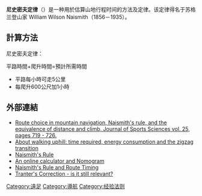{{noteTA
|T=zh-hans:奈史密斯定律;zh-hk:尼史密夫定律;zh-tw:奈史密斯定律;
|1=zh-hans:奈史密斯;zh-hk:尼史密夫;zh-tw:奈史密斯;
}}
'''尼史密夫定律'''（{{lang-en|Naismith's rule}}）是一种用於估算山地行程时间的方法及定律。该定律得名于苏格兰登山家 William Wilson Naismith（1856－1935）。

==計算方法==
尼史密夫定律：

平路時間+爬升時間=預計所需時間

* 平路每小時可走5公里 
* 每爬升600公尺加1小時

==外部連結==
* [http://www.informaworld.com/smpp/content~db=all~content=a773450587 Route choice in mountain navigation, Naismith's rule, and the equivalence of distance and climb, Journal of Sports Sciences vol. 25, pages 719 - 726.]
* [http://www.sigmadewe.com/fileadmin/user_upload/pdf-Dateien/Bergaufgehen_engl.pdf About walking uphill: time required, energy consumption and the zigzag transition] {{Wayback|url=http://www.sigmadewe.com/fileadmin/user_upload/pdf-Dateien/Bergaufgehen_engl.pdf |date=20140201203843 }}
* [http://www.geog.leeds.ac.uk/papers/98-7/Modelling Naismith's Rule]{{dead link|date=2017年12月 |bot=InternetArchiveBot |fix-attempted=yes }}
* [https://web.archive.org/web/20101003155107/http://www.wildwalks.com/bushcraft/technical-stuff/naismith-s-rule-estimate-walking-time.html An online calculator and Nomogram]
* [https://web.archive.org/web/20150610204527/http://www.mudandroutes.com/archives/24538 Naismith's Rule and Route Timing]
* [http://www.mudandroutes.com/archives/24547 Tranter's Correction - is it still relevant?]{{Dead link|date=2018年8月 |bot=InternetArchiveBot |fix-attempted=yes }}

[[Category:遠足|Category:遠足]]
[[Category:導航|Category:導航]]
[[Category:经验法则|Category:经验法则]]

{{stub}}